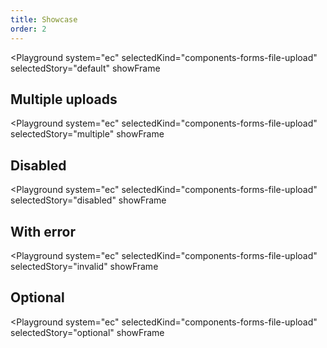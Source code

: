 ```yaml
---
title: Showcase
order: 2
---
```




<Playground
  system="ec"
  selectedKind="components-forms-file-upload"
  selectedStory="default"
  showFrame
>
  <FileUpload id="example-file-upload-default" />
</Playground>

## Multiple uploads

<Playground
  system="ec"
  selectedKind="components-forms-file-upload"
  selectedStory="multiple"
  showFrame
>
  <FileUpload id="example-file-upload-multiple" />
</Playground>

## Disabled

<Playground
  system="ec"
  selectedKind="components-forms-file-upload"
  selectedStory="disabled"
  showFrame
>
  <FileUpload id="example-file-upload-disabled" />
</Playground>

## With error

<Playground
  system="ec"
  selectedKind="components-forms-file-upload"
  selectedStory="invalid"
  showFrame
>
  <FileUpload id="example-file-upload-invalid" />
</Playground>

## Optional

<Playground
  system="ec"
  selectedKind="components-forms-file-upload"
  selectedStory="optional"
  showFrame
>
  <FileUpload id="example-file-upload-optional" />
</Playground>
